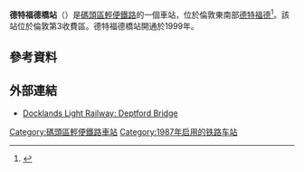 {{Infobox London station |symbol = dlr
| name        = 德特福德橋<br />Deptford Bridge 
| image_name  = Deptford Bridge DLR station 2005-12-10.jpg
| manager     = [[碼頭區輕便鐵路|碼頭區輕便鐵路]] 
| fare_zone   = 2 
| fare_zone_1 = 3 
| locale      = [[德特福德|德特福德]] 
| borough     = [[格林威治區|格林威治區]] 
| events1     = 開通
| years1      = 1999 
| platforms   = 2
| access      = yes
| access_note = <ref>{{Citation step free tube map}}</ref> 
| latitude    = 51.4744
| longitude   = -0.0225
| dlrbat0708 = 3.132
| dlrbat0809 = {{decrease}} 3.071
| dlrbat1011 = {{decrease}} 2.967
}}
'''德特福德橋站'''（{{lang-en|Deptford Bridge DLR station}}）是[[碼頭區輕便鐵路|碼頭區輕便鐵路]]的一個車站，位於倫敦東南部[[德特福德|德特福德]]<ref name="Magic">{{cite web |url=http://www.magic.gov.uk/website/magic/opener.htm?startTopic=magadminareas&xygridref=537492,176833&startScale=5000 |work=MAGIC - Multi Agency Geographic Information for the Countryside |accessdate=2009-01-25 |title=Administrative Areas |publisher=Natural England |date= |archive-date=2018-01-10 |archive-url=https://web.archive.org/web/20180110054925/http://www.magic.gov.uk/website/magic/opener.htm?startTopic=magadminareas&xygridref=537492,176833&startScale=5000 |dead-url=no }}</ref>。該站位於倫敦第3收費區。德特福德橋站開通於1999年。
==參考資料==
{{reflist}}
==外部連結==
{{Commons category|Deptford Bridge DLR station}}
* [http://www.tfl.gov.uk/gettingaround/transportaccessibility/dlr/3261.aspx Docklands Light Railway: Deptford Bridge] {{Wayback|url=http://www.tfl.gov.uk/gettingaround/transportaccessibility/dlr/3261.aspx |date=20140302184629 }}

{{DLR}}

[[Category:碼頭區輕便鐵路車站|Category:碼頭區輕便鐵路車站]]
[[Category:1987年启用的铁路车站|Category:1987年启用的铁路车站]]